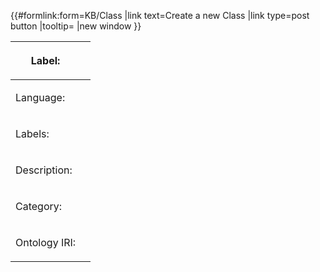 <noinclude>
{{OslTemplate:Helper/Docu/FormTemplate}}

<div class=dynamic-page-form-link>{{#formlink:form=KB/Class
|link text=Create a new Class
|link type=post button
<!-- |query string= -->
|tooltip=
|new window
}}</div>
<!-- {{{info|page name=Term:OSL-{{UUID}} }}} -->
<!-- {{{info|page name=Term:OSL_{{#replace:{{UUID}}|-|_}} }}} -->
</noinclude><includeonly>
{{{info|page name={{OslTemplate:ID/UUID |namespace=Category}} }}}
<div id="wikiPreview" style="display: none; padding-bottom: 25px; margin-bottom: 25px; border-bottom: 1px solid #AAAAAA;"></div>
{{{for template|OslTemplate:KB/Class}}}
{| class="formtable"
! Label: 
| {{{field|label|mandatory}}} 
|-
! Language:
| {{{field|label_lang_code|input type=dropdown|values=en,de|default=en|mandatory}}}
|-
! Labels: 
| {{{field|alternative_labels|holds template}}}
|-
! Description: 
| {{{field|description|input type=textarea|editor=visualeditor|class=toolbarOnTop}}}
|-
! Category: 
| {{{field|category|input type=tree|top category=Thing<!-- |hideroot -->|default=Thing|depth=4|list|delimiter=;|height=500|width=1000}}}
|-
! Ontology IRI: 
| {{{field|ontology_iri|input type=tokens|list|delimiter=;}}}
|}

{{OslTemplate:Common/Form/Label/Instances |template=OslTemplate:KB/Class}}

{{{standard input|save}}} {{{standard input|cancel}}}
</includeonly>